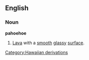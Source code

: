 ==English==
===Noun===
'''pahoehoe'''
#[[Lava]] with a [[smooth]] [[glass]]y [[surface]].
[[Category:Hawaiian derivations]]